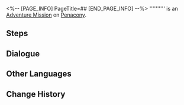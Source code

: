 <%-- [PAGE_INFO]
PageTitle=##
[END_PAGE_INFO] --%>
{{Stub|Dialogue.}}
{{Mission Infobox
|id            = 2030203
|title         = 
|image         = <!--Mission .png-->
|type          = Adventure
|event_name    = 
|chapter       = 
|requirements  = Complete [[Adventure Mission]] ''[[Goodness Is Rare]]'' and wait for the next Daily [[Reset]]
|summary       = <!--official mission summary from Fate's Atlas-->
|characters    = Tizocic III; Trailblazer
|startLocation = [[Penacony]] - [[The Reverie (Reality)]]
|world         = Penacony
|area          = The Reverie (Reality)
|prev          = Goodness Is Rare
|next          = 
|exp           = 
|credits       = 
|stellarJade   = 
|other         = 
}}
'''''''''' is an [[Adventure Mission]] on [[Penacony]].

==Steps==


<!--
==Gameplay Notes==

--><!--
==Trial Character==

-->
==Dialogue==
{{Stub Dialogue}}
{{Dialogue Start}}
:{{tx}}
{{Dialogue End}}

==Other Languages==
{{Other Languages
|en   = 
|zhs  = 
|zht  = 
|ja   = 
|ko   = 
|es   = 
|fr   = 
|ru   = 
|th   = 
|vi   = 
|de   = 
|id   = 
|pt   = 
}}

==Change History==
{{Change History|2.0}}
